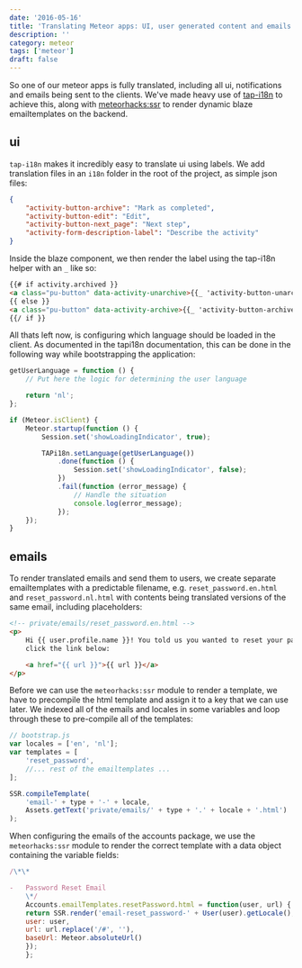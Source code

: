 ```yaml
---
date: '2016-05-16'
title: 'Translating Meteor apps: UI, user generated content and emails'
description: ''
category: meteor
tags: ['meteor']
draft: false
---
```


So one of our meteor apps is fully translated, including all ui, notifications and emails being sent to the clients. We've made heavy use of [tap-i18n](https://github.com/TAPevents/tap-i18n) to achieve this, along with [meteorhacks:ssr](https://atmospherejs.com/meteorhacks/ssr) to render dynamic blaze emailtemplates on the backend.

## ui

`tap-i18n` makes it incredibly easy to translate ui using labels. We add translation files in an `i18n` folder in the root of the project, as simple json files:

```json
{
    "activity-button-archive": "Mark as completed",
    "activity-button-edit": "Edit",
    "activity-button-next_page": "Next step",
    "activity-form-description-label": "Describe the activity"
}
```

Inside the blaze component, we then render the label using the tap-i18n helper with an `_` like so:

```html
{{# if activity.archived }}
<a class="pu-button" data-activity-unarchive>{{_ 'activity-button-unarchive'}}</a>
{{ else }}
<a class="pu-button" data-activity-archive>{{_ 'activity-button-archive'}}</a>
{{/ if }}
```

All thats left now, is configuring which language should be loaded in the client. As documented in the tapi18n documentation, this can be done in the following way while bootstrapping the application:

```javascript
getUserLanguage = function () {
    // Put here the logic for determining the user language

    return 'nl';
};

if (Meteor.isClient) {
    Meteor.startup(function () {
        Session.set('showLoadingIndicator', true);

        TAPi18n.setLanguage(getUserLanguage())
            .done(function () {
                Session.set('showLoadingIndicator', false);
            })
            .fail(function (error_message) {
                // Handle the situation
                console.log(error_message);
            });
    });
}
```

## emails

To render translated emails and send them to users, we create separate emailtemplates with a predictable filename, e.g. `reset_password.en.html` and `reset_password.nl.html` with contents being translated versions of the same email, including placeholders:

```html
<!-- private/emails/reset_password.en.html -->
<p>
    Hi {{ user.profile.name }}! You told us you wanted to reset your password. That's okay! Just
    click the link below:

    <a href="{{ url }}">{{ url }}</a>
</p>
```

Before we can use the `meteorhacks:ssr` module to render a template, we have to precompile the html template and assign it to a key that we can use later. We indexed all of the emails and locales in some variables and loop through these to pre-compile all of the templates:

```javascript
// bootstrap.js
var locales = ['en', 'nl'];
var templates = [
    'reset_password',
    //... rest of the emailtemplates ...
];

SSR.compileTemplate(
    'email-' + type + '-' + locale,
    Assets.getText('private/emails/' + type + '.' + locale + '.html')
);
```

When configuring the emails of the accounts package, we use the `meteorhacks:ssr` module to render the correct template with a data object containing the variable fields:

```javascript
/\*\*

-   Password Reset Email
    \*/
    Accounts.emailTemplates.resetPassword.html = function(user, url) {
    return SSR.render('email-reset_password-' + User(user).getLocale(), {
    user: user,
    url: url.replace('/#', ''),
    baseUrl: Meteor.absoluteUrl()
    });
    };
```
